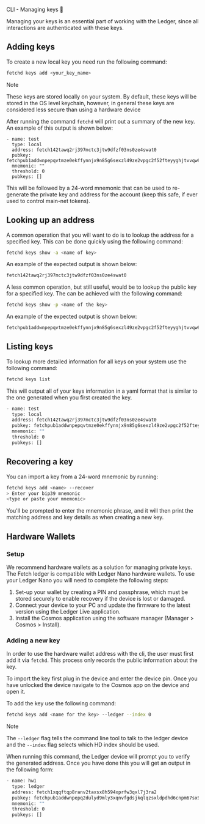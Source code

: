 CLI - Managing keys 🔑

Managing your keys is an essential part of working with the Ledger, since all interactions are authenticated with these keys.

## Adding keys

To create a new local key you need run the following command:

```bash
fetchd keys add <your_key_name>
```

<div class="admonition note">
  <p class="admonition-title">Note</p>
  <p>These keys are stored locally on your system. By default, these keys will be stored in the OS level keychain, however, in general these keys are considered less secure than using a hardware device</p>
</div>

After running the command `fetchd` will print out a summary of the new key. An example of this output is shown below:

```text
- name: test
  type: local
  address: fetch142tawq2rj397mctc3jtw9dfzf03ns0ze4swat0
  pubkey: fetchpub1addwnpepqvtmze0ekffynnjx9n85g6sexzl49ze2vpgc2f52fteyyghjtvvqw682nkx
  mnemonic: ""
  threshold: 0
  pubkeys: []
```

This will be followed by a 24-word mnemonic that can be used to re-generate the private key and address for the account (keep this safe, if ever used to control main-net tokens).

## Looking up an address

A common operation that you will want to do is to lookup the address for a specified key. This can be done quickly using the following command:

```bash
fetchd keys show -a <name of key>
```

An example of the expected output is shown below:

```bash
fetch142tawq2rj397mctc3jtw9dfzf03ns0ze4swat0
```

A less common operation, but still useful, would be to lookup the public key for a specified key. The can be achieved with the following command:

```bash
fetchd keys show -p <name of the key>
```

An example of the expected output is shown below:

```bash
fetchpub1addwnpepqvtmze0ekffynnjx9n85g6sexzl49ze2vpgc2f52fteyyghjtvvqw682nkx
```

## Listing keys

To lookup more detailed information for all keys on your system use the following command:

```bash
fetchd keys list
```

This will output all of your keys information in a yaml format that is similar to the one generated when you first created the key.

```bash
- name: test
  type: local
  address: fetch142tawq2rj397mctc3jtw9dfzf03ns0ze4swat0
  pubkey: fetchpub1addwnpepqvtmze0ekffynnjx9n85g6sexzl49ze2vpgc2f52fteyyghjtvvqw682nkx
  mnemonic: ""
  threshold: 0
  pubkeys: []
```

## Recovering a key

You can import a key from a 24-word mnemonic by running:

```bash
fetchd keys add <name> --recover
> Enter your bip39 mnemonic
<type or paste your mnemonic>
```
You'll be prompted to enter the mnemonic phrase, and it will then print the matching address and key details as when creating a new key.

## Hardware Wallets

### Setup

We recommend hardware wallets as a solution for managing private keys. The Fetch ledger is compatible with Ledger Nano hardware wallets. To use your Ledger Nano you will need to complete the following steps:

1. Set-up your wallet by creating a PIN and passphrase, which must be stored securely to enable recovery if the device is lost or damaged.
2. Connect your device to your PC and update the firmware to the latest version using the Ledger Live application.
3. Install the Cosmos application using the software manager (Manager > Cosmos > Install).

### Adding a new key

In order to use the hardware wallet address with the cli, the user must first add it via `fetchd`. This process only records the public information about the key.

To import the key first plug in the device and enter the device pin. Once you have unlocked the device navigate to the Cosmos app on the device and open it.

To add the key use the following command:

```bash
fetchd keys add <name for the key> --ledger --index 0
```

<div class="admonition note">
  <p class="admonition-title">Note</p>
  <p>The <code>--ledger</code> flag tells the command line tool to talk to the ledger device and the <code>--index</code> flag selects which HD index should be used.</p>
</div>

When running this command, the Ledger device will prompt you to verify the generated address. Once you have done this you will get an output in the following form:

```bash
- name: hw1
  type: ledger
  address: fetch1xqqftqp8ranv2taxsx8h594xprfw3qxl7j3ra2
  pubkey: fetchpub1addwnpepq2dulyd9mly3xqnvfgdsjkqlqzsxldpdhd6cnpm67sx90zhfw2ragk9my5h
  mnemonic: ""
  threshold: 0
  pubkeys: []
```
